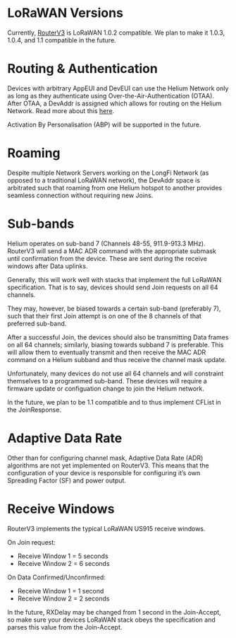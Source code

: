 # LoRaWAN Versions
Currently, [RouterV3](https://github.com/helium/routerv3) is LoRaWAN 1.0.2 compatible. We plan to make it 1.0.3, 1.0.4, and 1.1 compatible in the future.

# Routing & Authentication

Devices with arbitrary AppEUI and DevEUI can use the Helium Network only as long as they authenticate using Over-the-Air-Authentication (OTAA). After OTAA, a DevAddr is assigned which allows for routing on the Helium Network. Read more about this [here](/longfi/longfi-routing).

Activation By Personalisation (ABP) will be supported in the future.

# Roaming

Despite multiple Network Servers working on the LongFi Network (as opposed to a traditional LoRaWAN network), the DevAddr space is arbitrated such that roaming from one Helium hotspot to another provides seamless connection without requiring new Joins.

# Sub-bands

Helium operates on sub-band 7 (Channels 48-55, 911.9-913.3 MHz). RouterV3 will send a MAC ADR command with the appropriate submask until confirmation from the device. These are sent during the receive windows after Data uplinks. 

Generally, this will work well with stacks that implement the full LoRaWAN specification. That is to say, devices should send Join requests on all 64 channels. 

They may, however, be biased towards a certain sub-band (preferably 7), such that their first Join attempt is on one of the 8 channels of that preferred sub-band.

After a successful Join, the devices should also be transmitting Data frames on all 64 channels; similarly, biasing towards subband 7 is preferable. This will allow them to eventually transmit and then receive the MAC ADR command on a Helium subband and thus receive the channel mask update.

Unfortunately, many devices do not use all 64 channels and will constraint themselves to a programmed sub-band. These devices will require a firmware update or configuation change to join the Helium network.

In the future, we plan to be 1.1 compatible and to thus implement CFList in the JoinResponse.

# Adaptive Data Rate

Other than for configuring channel mask, Adaptive Data Rate (ADR) algorithms are not yet implemented on RouterV3. This means that the configuration of your device is responsible for configuring it’s own Spreading Factor (SF) and power output.

# Receive Windows

RouterV3 implements the typical LoRaWAN US915 receive windows.

On Join request:
* Receive Window 1 = 5 seconds
* Receive Window 2 = 6 seconds

On Data Confirmed/Unconfirmed:
* Receive Window 1 = 1 second
* Receive Window 2 = 2 seconds

In the future, RXDelay may be changed from 1 second in the Join-Accept, so make sure your devices LoRaWAN stack obeys the specification and parses this value from the Join-Accept.